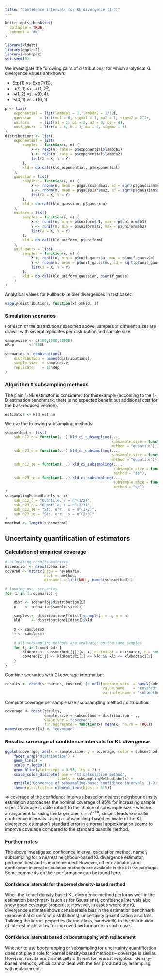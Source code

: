 ```yaml
---
title: "Confidence intervals for KL divergence (1-D)"
---
```


```r
knitr::opts_chunk$set(
  collapse = TRUE,
  comment = "#>"
)
```

```r
library(kldest)
library(ggplot2)
library(reshape2)
set.seed(0)
```

We investigate the following pairs of distributions,
for which analytical KL divergence values are known:

* $\text{Exp}(1)$ vs. $\text{Exp}(1/12)$,
* $\mathcal{N}(0,1)$ vs. $\mathcal{N}(1,2^2)$,
* $\mathcal{U}(1,2)$ vs. $\mathcal{U}(0,4)$.
* $\mathcal{U}(0,1)$ vs. $\mathcal{N}(0,1)$.

```r
p <- list(
    exponential = list(lambda1 = 1, lambda2 = 1/12),
    gaussian    = list(mu1 = 0, sigma1 = 1, mu2 = 1, sigma2 = 2^2),
    uniform     = list(a1 = 1, b1 = 2, a2 = 0, b2 = 4),
    unif_gauss  = list(a = 0, b = 1, mu = 0, sigma2 = 1)
)
distributions <- list(
    exponential = list(
        samples = function(n, m) {
            X <- rexp(n, rate = p$exponential$lambda1)
            Y <- rexp(m, rate = p$exponential$lambda2)
            list(X = X, Y = Y)
        },
        kld = do.call(kld_exponential, p$exponential)
    ),
    gaussian = list(
        samples = function(n, m) {
            X <- rnorm(n, mean = p$gaussian$mu1, sd = sqrt(p$gaussian$sigma1))
            Y <- rnorm(m, mean = p$gaussian$mu2, sd = sqrt(p$gaussian$sigma2))
            list(X = X, Y = Y)
        },
        kld = do.call(kld_gaussian, p$gaussian)
    ),
    uniform = list( 
        samples = function(n, m) {
            X <- runif(n, min = p$uniform$a1, max = p$uniform$b1)
            Y <- runif(m, min = p$uniform$a2, max = p$uniform$b2)
            list(X = X, Y = Y)
        },
        kld = do.call(kld_uniform, p$uniform)
    ),
    unif_gauss = list(
        samples = function(n, m) {
            X <- runif(n, min = p$unif_gauss$a, max = p$unif_gauss$b)
            Y <- rnorm(m, mean = p$unif_gauss$mu, sd = sqrt(p$unif_gauss$sigma2))
            list(X = X, Y = Y)
        },
        kld = do.call(kld_uniform_gaussian, p$unif_gauss)
    )
)
```

Analytical values for Kullback-Leibler divergences in test cases:

```r
vapply(distributions, function(x) x$kld, 1)
```

### Simulation scenarios

For each of the distributions specified above, samples of different sizes are 
drawn, with several replicates per distribution and sample size.

```r
samplesize <- c(100,1000,10000)
nRep       <- 500L

scenarios <- combinations(
    distribution = names(distributions),
    sample.size  = samplesize,
    replicate    = 1:nRep
)
```

### Algorithm & subsampling methods

The plain 1-NN estimator is considered for this example (according to the 1-D 
estimation benchmark, there is no expected benefit but additional cost for the 
bias-reduced version).

```r
estimator <- kld_est_nn
```

We use the following subsampling methods:

```r
subsmethod <- list(
    sub_n12_q = function(...) kld_ci_subsampling(..., 
                                                 subsample.size = function(n) n^(1/2),
                                                 method = "quantile"), 
    sub_n23_q = function(...) kld_ci_subsampling(..., 
                                                 subsample.size = function(n) n^(2/3),
                                                 method = "quantile"), 
    sub_n12_se = function(...) kld_ci_subsampling(..., 
                                                  subsample.size = function(n) n^(1/2),
                                                  method = "se"),
    sub_n23_se = function(...) kld_ci_subsampling(..., 
                                                  subsample.size = function(n) n^(2/3), 
                                                  method = "se")
)
subsamplingMethodLabels <- c(
    sub_n12_q = "Quantile, s = n^(1/2)",
    sub_n23_q = "Quantile, s = n^(2/3)",
    sub_n12_se = "Std. err., s = n^(1/2)",
    sub_n23_se = "Std. err., s = n^(2/3)"
)
nmethod <- length(subsmethod)
```

## Uncertainty quantification of estimators

### Calculation of empirical coverage 

```r
# allocating results matrices
nscenario  <- nrow(scenarios)
covered <- matrix(nrow = nscenario, 
                  ncol = nmethod, 
                  dimnames = list(NULL, names(subsmethod)))

# looping over scenarios
for (i in 1:nscenario) {

    dist <- scenarios$distribution[i]
    n    <- scenarios$sample.size[i]
    
    samples <- distributions[[dist]]$sample(n = n, m = n)
    kld     <- distributions[[dist]]$kld
    
    X <- samples$X
    Y <- samples$Y
    
    # all subsampling methods are evaluated on the same samples
    for (j in 1:nmethod) {
        kldboot <- subsmethod[[j]](X, Y, estimator = estimator, B = 500L)
        covered[i,j] <- kldboot$ci[1] <= kld && kld <= kldboot$ci[2]
    }
}
```

Combine scenarios with CI coverage information:

```r
results <- cbind(scenarios, covered) |> melt(measure.vars  = names(subsmethod),
                                             value.name    = "covered",
                                             variable.name = "subsmethod") 
```

Compute coverage per sample size / subsampling method / distribution:

```r
coverage <- dcast(results, 
                  sample.size + subsmethod + distribution ~ ., 
                  value.var = "covered", 
                  fun.aggregate = function(x) mean(x, na.rm = TRUE))
names(coverage)[4] <- "coverage"
```

### Results: coverage of confidence intervals for KL divergence

```r
ggplot(coverage, aes(x = sample.size, y = coverage, color = subsmethod)) + 
    facet_wrap("distribution") +
    geom_line() + 
    scale_x_log10() +
    geom_hline(yintercept = 0.95, lty = 2) + 
    scale_color_discrete(name = "CI calculation method",
                        labels = subsamplingMethodLabels) +
    ggtitle("Converage of subsampling-based confidence intervals (1-D)") +
    theme(plot.title = element_text(hjust = 0.5))
```

$\Rightarrow$ coverage of the confidence intervals based on nearest neighbour 
density estimation approaches the nominal coverage of 95% for increasing sample 
sizes. Coverage is quite robust to the choice of subsample size -- which is an
argument for using the larger one, $s = n^{(2/3)}$, since it leads to smaller 
confidence intervals. Using a subsampling-based estimate of the KL divergence 
estimator's standard error in a normal approximation seems to improve coverage 
compared to the standard quantile method.

### Further notes

The above investigated confidence interval calculation method, namely 
subsampling for a nearest neighbour-based KL divergence estimator, performs best
and is recommended. 
However, other estimators and confidence interval calculation methods are available 
in the `kldest` package. Some comments on their performance can be found here.

#### Confidence intervals for the kernel density-based method

When the kernel density based KL divergence method performs well in the 
estimation benchmark (such as for Gaussians), confidence intervals also show 
good coverage properties.
However, in cases where the KL divergence estimate shows considerable bias in
the estimation benchmark (exponential or uniform distributions), uncertainty 
quantification also fails.
Tailoring the kernel properties (kernel class, bandwidth) to the distribution 
of interest might allow for improved performance in such cases.

#### Confidence intervals based on bootstrapping with replacement

Whether to use bootstrapping or subsampling for uncertainty quantification 
does not play a role for kernel density-based methods -- coverage is similar.
However, results are dramatically different for nearest neighbour density-based 
methods, which cannot deal with the ties produced by resampling with replacement.


